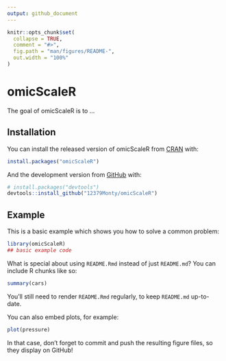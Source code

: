 ```yaml
---
output: github_document
---
```


<!-- README.md is generated from README.Rmd. Please edit that file -->

```r
knitr::opts_chunk$set(
  collapse = TRUE,
  comment = "#>",
  fig.path = "man/figures/README-",
  out.width = "100%"
)
```

# omicScaleR

<!-- badges: start -->
<!-- badges: end -->

The goal of omicScaleR is to ...

## Installation

You can install the released version of omicScaleR from [CRAN](https://CRAN.R-project.org) with:

``` r
install.packages("omicScaleR")
```

And the development version from [GitHub](https://github.com/) with:

``` r
# install.packages("devtools")
devtools::install_github("12379Monty/omicScaleR")
```
## Example

This is a basic example which shows you how to solve a common problem:

```r
library(omicScaleR)
## basic example code
```

What is special about using `README.Rmd` instead of just `README.md`? You can include R chunks like so:

```r
summary(cars)
```

You'll still need to render `README.Rmd` regularly, to keep `README.md` up-to-date.

You can also embed plots, for example:

```r
plot(pressure)
```

In that case, don't forget to commit and push the resulting figure files, so they display on GitHub!

<!--

Rscript -e "rmarkdown::render('README.Rmd')"

-->
